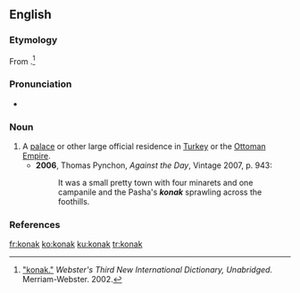 ==English==

===Etymology===
From {{etyl|tr|en}} {{term|konak|lang=tr||inn}}.<ref>[http://www.merriam-webster.com/dictionary/konak "konak."] ''Webster's Third New International Dictionary, Unabridged.'' Merriam-Webster. 2002.</ref>

===Pronunciation===
* {{a|UK}} {{IPA|/kəʊˈnɑːk/}}

===Noun===
{{en-noun}}

# A [[palace]] or other large official residence in [[Turkey]] or the [[Ottoman Empire]].
#* '''2006''', Thomas Pynchon, ''Against the Day'', Vintage 2007, p. 943:
#*: It was a small pretty town with four minarets and one campanile and the Pasha's '''''konak''''' sprawling across the foothills.

===References===
<references />

[[fr:konak]]
[[ko:konak]]
[[ku:konak]]
[[tr:konak]]
